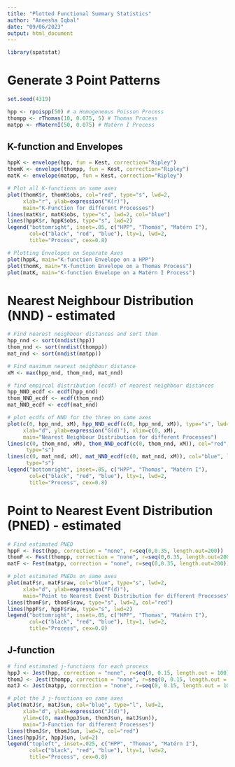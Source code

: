 ```yaml
---
title: "Plotted Functional Summary Statistics"
author: "Aneesha Iqbal"
date: "09/06/2023"
output: html_document
---
```


```r
library(spatstat)
```


# Generate 3 Point Patterns

```r
set.seed(4319)

hpp <- rpoispp(50) # a Homogeneous Poisson Process
thompp <- rThomas(10, 0.075, 5) # Thomas Process
matpp <- rMaternI(50, 0.075) # Matérn I Process
```



## K-function and Envelopes

```r
hppK <- envelope(hpp, fun = Kest, correction="Ripley")
thomK <- envelope(thompp, fun = Kest, correction="Ripley")
matK <- envelope(matpp, fun = Kest, correction="Ripley")
```

```r
# Plot all K-functions on same axes
plot(thomK$r, thomK$obs, col="red", type="s", lwd=2, 
     xlab="r", ylab=expression("K(r)"),
     main="K-Function for different Processes")
lines(matK$r, matK$obs, type="s", lwd=2, col="blue")
lines(hppK$r, hppK$obs, type="s", lwd=2)
legend("bottomright", inset=.05, c("HPP", "Thomas", "Matérn I"), 
       col=c("black", "red", "blue"), lty=1, lwd=2,
       title="Process", cex=0.8)

# Plotting Envelopes on Separate Axes
plot(hppK, main="K-function Envelope on a HPP") 
plot(thomK, main="K-function Envelope on a Thomas Process") 
plot(matK, main="K-function Envelope on a Matérn I Process")
```



# Nearest Neighbour Distribution (NND) - estimated

```r
# Find nearest neighbour distances and sort them
hpp_nnd <- sort(nndist(hpp))
thom_nnd <- sort(nndist(thompp))
mat_nnd <- sort(nndist(matpp))

# Find maximum nearest neighbour distance
xM <- max(hpp_nnd, thom_nnd, mat_nnd)

# find empircal distribution (ecdf) of nearest neighbour distances
hpp_NND_ecdf <- ecdf(hpp_nnd)
thom_NND_ecdf <- ecdf(thom_nnd)
mat_NND_ecdf <- ecdf(mat_nnd)
```

```r
# plot ecdfs of NND for the three on same axes
plot(c(0, hpp_nnd, xM), hpp_NND_ecdf(c(0, hpp_nnd, xM)), type="s", lwd=2, 
     xlab="d", ylab=expression("G(d)"), xlim=c(0, xM),
     main="Nearest Neighbour Distribution for different Processes")
lines(c(0, thom_nnd, xM), thom_NND_ecdf(c(0, thom_nnd, xM)), col="red", lwd=2,
      type="s")
lines(c(0, mat_nnd, xM), mat_NND_ecdf(c(0, mat_nnd, xM)), col="blue", lwd=2, 
      type="s")
legend("bottomright", inset=.05, c("HPP", "Thomas", "Matérn I"), 
       col=c("black", "red", "blue"), lty=1, lwd=2,
       title="Process", cex=0.8)
```



# Point to Nearest Event Distribution (PNED) - estimated

```r
# Find estimated PNED
hppF <- Fest(hpp, correction = "none", r=seq(0,0.35, length.out=200))
thomF <- Fest(thompp, correction = "none", r=seq(0,0.35, length.out=200))
matF <- Fest(matpp, correction = "none", r=seq(0,0.35, length.out=200))

# plot estimated PNEDs on same axes
plot(matF$r, matF$raw, col="blue", type="s", lwd=2, 
     xlab="d", ylab=expression("F(d)"),
     main="Point to Nearest Event Distribution for different Processes")
lines(thomF$r, thomF$raw, type="s", lwd=2, col="red")
lines(hppF$r, hppF$raw, type="s", lwd=2)
legend("bottomright", inset=.05, c("HPP", "Thomas", "Matérn I"), 
       col=c("black", "red", "blue"), lty=1, lwd=2,
       title="Process", cex=0.8)
```


## J-function

```r
# find estimated j-functions for each process
hppJ <- Jest(hpp, correction = "none", r=seq(0, 0.15, length.out = 100))
thomJ <- Jest(thompp, correction = "none", r=seq(0, 0.15, length.out = 100))
matJ <- Jest(matpp, correction = "none", r=seq(0, 0.15, length.out = 100))

# plot the 3 j-functions on same axes
plot(matJ$r, matJ$un, col="blue", type="l", lwd=2, 
     xlab="d", ylab=expression("J(d)"), 
     ylim=c(0, max(hppJ$un, thomJ$un, matJ$un)),
     main="J-Function for different Processes")
lines(thomJ$r, thomJ$un, lwd=2, col="red")
lines(hppJ$r, hppJ$un, lwd=2)
legend("topleft", inset=.025, c("HPP", "Thomas", "Matérn I"), 
       col=c("black", "red", "blue"), lty=1, lwd=2,
       title="Process", cex=0.8)
```









